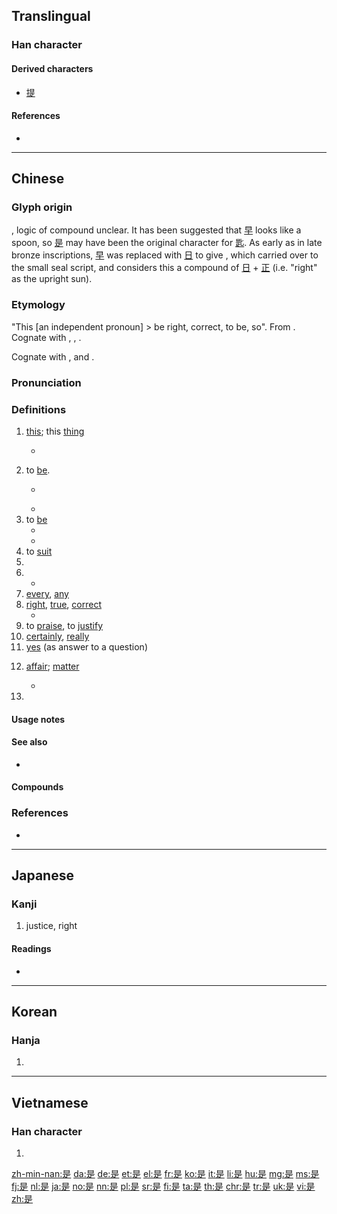 {{also|昰}}
==Translingual==
{{stroke order|strokes=9}}
{{stroke order|type=animate}}

===Han character===
{{Han char|rn=72|rad=日|as=05|sn=9|four=60801|canj=AMYO|ids=⿱日⿱一龰}}

====Derived characters====
* [[提]]

====References====
* {{Han ref|kx=0493.260|dkj=13859|dj=0858.060|hdz=21497.050|uh=662F|ud=26159|bh=AC4F|bd=44111}}

----

==Chinese==
{{zh-forms}}

===Glyph origin===
{{Han etyl}}
{{Han compound|早|正|ls=ic}}, logic of compound unclear. It has been suggested that [[早]] looks like a spoon, so [[是]] may have been the original character for [[匙]]. As early as in late bronze inscriptions, [[早]] was replaced with [[日]] to give {{zh-l|*昰}}, which carried over to the small seal script, and ''{{w|Shuowen}}'' considers this a compound of [[日]] + [[正]] (i.e. "right" as the upright sun).

===Etymology===
"This [an independent pronoun] > be right, correct, to be, so". From {{der|zh|sit-pro|*m-daj ~ *m-di||that; this}}. Cognate with {{cog|bo|དེ||that}}, {{cog|kac|dai}}, {{m|kac|ndai||this}}.

Cognate with {{zh-l|*寔|this}}, {{zh-l|*實|this}} and {{zh-l|*諟|to examine, to consider}}.

===Pronunciation===
{{zh-pron
|m=shì
|c=si6
|h=pfs=sṳ
|md=sê
|mn=sī
|mn-t=si6
|mc=y
|oc=y
|w=3zr
|ma=y
|cat=v,n,a,det
}}

===Definitions===
{{zh-hanzi}}

# {{lb|zh|archaic}} [[this]]; this [[thing]]
#: {{zh-x|是日|[''archaic''] '''this''' day}}
#* {{zh-x|是 可 忍 ， 孰 不 可 忍 ？|If '''this''' can be tolerated, what cannot?}}
# {{lb|zh|copulative}} to [[be]].
#* {{zh-x|泰晤士河 是 ^英國 第二 長 的 河流。|The River Thames '''is''' the second longest river in the UK.}}
#: {{zh-x|我 是 老師|I '''am''' a teacher}}
#* {{zh-x|我 是 中國人|I '''am''' Chinese.}}
# to [[be]] {{gloss|to occupy a place}}
#* {{zh-x|到處 都 是|to '''be''' everywhere}}
#* {{zh-x|房子 前面 是 禾場。|The threshing floor '''is''' in front of the house.}}
# to [[suit]]
# {{n-g|A particle indicating concession.}}
# {{n-g|A syntactic marker for emphasis.}}
#* {{zh-x|我 是 昨天 買 的 票。|It '''was''' yesterday when I bought the ticket.}}
# [[every]], [[any]]
# [[right]], [[true]], [[correct]]
#* {{zh-x|你 說 得{de} 是|What you said is '''right'''}}
# to [[praise]], to [[justify]]
# [[certainly]], [[really]]
# [[yes]] (as answer to a question)
#: {{zh-x|不是|no}}
# {{lb|zh|archaic}} [[affair]]; [[matter]]
#* {{zh-x|共 商 國 是|to discuss national '''affairs'''}}
# {{surname|lang=zh}}

====Usage notes====
{{hide box|Usage notes|align=left|
Even if it is translated as "[[be|to be]]", {{lang|zh|是}} is used only to link two nouns or nominal expressions.
: {{zh-x|我 是 老師|I '''am''' a teacher}}
: {{zh-x|泰晤士河 是 ^英國 第二 長 的 河流。|The River Thames '''is''' the second longest river in the UK.}}
{{lang|zh|是}} cannot be used to link a noun and an adjective. The following sentence is wrong:
: {{zh-x|這 是 好|*This '''is''' good}}
The correct sentence is
: {{zh-x|這 很 好|This '''is (very)''' good}}
Here, {{zh-l|很}} is used as a filler to link a noun and an adjective and is not interpreted as "very". Not using it would sound unnatural.
A way to use {{lang|zh|是}} with an adjective is to use {{zh-l|的}} after the adjective to turn it into a noun.
: {{zh-x|那 隻 猫 是 黑 的|This cat is black (This cat is a black one)}}}}

====See also====
* {{q|literary|Cantonese|Hakka}} {{zh-l|係}}

====Compounds====
{{zh-der|是不是|是以|是否|是啥說啥|是故|是的|是非|是非不分|是非分明|是非曲直|是非自有公論|是非莫辨|乃是|也就是|事實求是|事求是|但是|便是|倒是|值得注意的是|假假若是|光是|凡是|利是|原因是|只是|可不是|可是|多得是|如是|實事求是|尤其是|就是|或是|於是|既是|有的是|橫是|正是|比比皆是|求是|為的是|煞是|獨行其是|盡是|硬是|確是|積非成是|算是|總是|老是|而是|自以為是|自行其是|若是|莫不是|莫衷一是|要不是|要是|賠不是|還是|那倒是|那是|重要的是|雖是}}

===References===
* {{R:yue:Hanzi}}

{{zh-cat|Beginning}}

----

==Japanese==

===Kanji===
{{ja-kanji|grade=c|rs=日05}}

# justice, right

====Readings====
* {{ja-readings|goon=[[ぜ]] (ze)|nanori=[[これ]] (kore), [[すなお]] (sunao), [[ただし]] (tadashi), [[つな]] (tsuna), [[ゆき]] (yuki), [[よし]] (yoshi)|kanon=[[し]] (shi)|kun=[[これ]] (kore), [[この]] (kono), [[ここ]] (koko)}}

----

==Korean==

===Hanja===
{{ko-hanja|hangeul=시|eumhun=바를|rv=|mr=si|y=si}}

# {{defn|lang=ko|sort=日05}}

----

==Vietnamese==

===Han character===
{{vi-hantu|[[thị]]|rs=日05}}

# {{defn|lang=vi|sort=日05}}

[[zh-min-nan:是]]
[[da:是]]
[[de:是]]
[[et:是]]
[[el:是]]
[[fr:是]]
[[ko:是]]
[[it:是]]
[[li:是]]
[[hu:是]]
[[mg:是]]
[[ms:是]]
[[fj:是]]
[[nl:是]]
[[ja:是]]
[[no:是]]
[[nn:是]]
[[pl:是]]
[[sr:是]]
[[fi:是]]
[[ta:是]]
[[th:是]]
[[chr:是]]
[[tr:是]]
[[uk:是]]
[[vi:是]]
[[zh:是]]